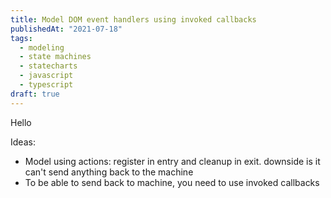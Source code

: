 ```yaml
---
title: Model DOM event handlers using invoked callbacks
publishedAt: "2021-07-18"
tags:
  - modeling
  - state machines
  - statecharts
  - javascript
  - typescript
draft: true
---
```


Hello

Ideas:

- Model using actions: register in entry and cleanup in exit. downside is it can't send anything back to the machine
- To be able to send back to machine, you need to use invoked callbacks
